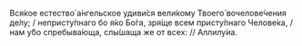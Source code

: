 Вся́кое естество́ а́нгельское удиви́ся вели́кому Твоего́ вочелове́чения де́лу; / непристу́пнаго бо я́ко Бо́га, зря́ще всем присту́пнаго Челове́ка, / нам у́бо спребыва́юща, слы́шаща же от всех: // Аллилу́иа.
